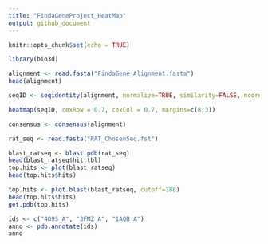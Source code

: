 ```yaml
---
title: "FindaGeneProject_HeatMap"
output: github_document
---
```


```r
knitr::opts_chunk$set(echo = TRUE)
```


```r
library(bio3d)
```


```r
alignment <- read.fasta("FindaGene_Alignment.fasta")
head(alignment)
```


```r
seqID <- seqidentity(alignment, normalize=TRUE, similarity=FALSE, ncore=1, nseg.scale=1)

```


```r
heatmap(seqID, cexRow = 0.7, cexCol = 0.7, margins=c(8,3))
```


```r
consensus <- consensus(alignment)
```

```r
rat_seq <- read.fasta("RAT_ChosenSeq.fst")
```



```r
blast_ratseq <- blast.pdb(rat_seq)
head(blast_ratseq$hit.tbl)
top.hits <- plot(blast_ratseq)
head(top.hits$hits)
```

```r
top.hits <- plot.blast(blast_ratseq, cutoff=188)
head(top.hits$hits)
get.pdb(top.hits)
```

```r
ids <- c("4O9S_A", "3FMZ_A", "1AQB_A")
anno <- pdb.annotate(ids)
anno
```




